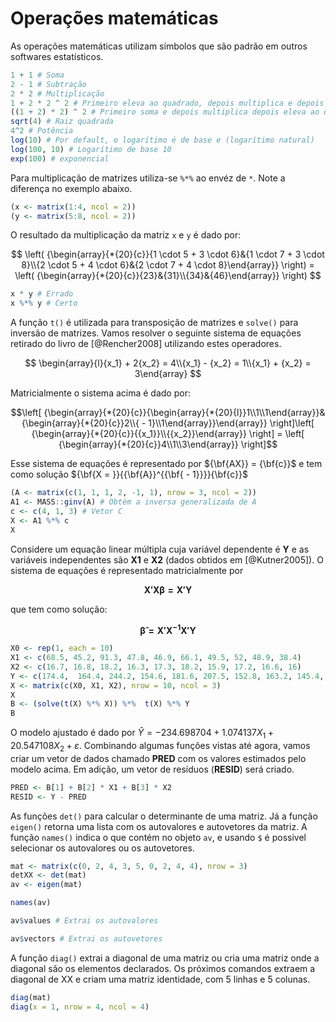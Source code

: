 # Operações matemáticas {#math}

As operações matemáticas utilizam símbolos que são padrão em outros softwares estatísticos.

```r
1 + 1 # Soma
2 - 1 # Subtração
2 * 2 # Multiplicação
1 + 2 * 2 ^ 2 # Primeiro eleva ao quadrado, depois multiplica e depois soma
((1 + 2) * 2) ^ 2 # Primeiro soma e depois multiplica depois eleva ao quadrado
sqrt(4) # Raiz quadrada
4^2 # Potência
log(10) # Por default, o logarítimo é de base e (logarítimo natural)
log(100, 10) # Logarítimo de base 10
exp(100) # exponencial

```

Para multiplicação de matrizes utiliza-se `%*%` ao envéz de `*`. Note a diferença no exemplo abaixo.

```r
(x <- matrix(1:4, ncol = 2))
(y <- matrix(5:8, ncol = 2))
```

O resultado da multiplicação da matriz `x` e `y` é dado por:

$$
    \left( {\begin{array}{*{20}{c}}{1 \cdot 5 + 3 \cdot 6}&{1 \cdot 7 + 3 \cdot 8}\\{2 \cdot 5 + 4 \cdot 6}&{2 \cdot 7 + 4 \cdot 8}\end{array}} \right) = \left( {\begin{array}{*{20}{c}}{23}&{31}\\{34}&{46}\end{array}} \right)
$$

```r
x * y # Errado
x %*% y # Certo
```

A função `t()` \indf{t} é utilizada para transposição de matrizes e `solve()` \indf{solve} para inversão de matrizes. Vamos resolver o seguinte sistema de equações retirado do livro de [@Rencher2008] utilizando estes operadores.

$$
    \begin{array}{l}{x_1} + 2{x_2} = 4\\{x_1} - {x_2} = 1\\{x_1} + {x_2} = 3\end{array}
$$

Matricialmente o sistema acima é dado por:

$$\left[ {\begin{array}{*{20}{c}}{\begin{array}{*{20}{l}}1\\1\\1\end{array}}&{\begin{array}{*{20}{c}}2\\{ - 1}\\1\end{array}}\end{array}} \right]\left[ {\begin{array}{*{20}{c}}{{x_1}}\\{{x_2}}\end{array}} \right] = \left[ {\begin{array}{*{20}{c}}4\\1\\3\end{array}} \right]$$

Esse sistema de equações é representado por ${\bf{AX}} = {\bf{c}}$ e tem como solução ${\bf{X = }}{{\bf{A}}^{{\bf{ - 1}}}}{\bf{c}}$

```r

(A <- matrix(c(1, 1, 1, 2, -1, 1), nrow = 3, ncol = 2))
A1 <- MASS::ginv(A) # Obtém a inversa generalizada de A
c <- c(4, 1, 3) # Vetor C
X <- A1 %*% c
X
```

Considere um equação linear múltipla cuja variável dependente é **Y** e as variáveis independentes são **X1** e **X2** (dados obtidos em [@Kutner2005]). O sistema de equações é representado matricialmente por \indt{sistema de equações}

$$
\boldsymbol{X'X{\beta = X'Y}}
$$

que tem como solução:

$$
\boldsymbol{\hat\beta = X'X^{-1}X'Y}
$$

```r
X0 <- rep(1, each = 10)
X1 <- c(68.5, 45.2, 91.3, 47.8, 46.9, 66.1, 49.5, 52, 48.9, 38.4)
X2 <- c(16.7, 16.8, 18.2, 16.3, 17.3, 18.2, 15.9, 17.2, 16.6, 16)
Y <- c(174.4,  164.4, 244.2, 154.6, 181.6, 207.5, 152.8, 163.2, 145.4, 137.2)
X <- matrix(c(X0, X1, X2), nrow = 10, ncol = 3)
X
B <- (solve(t(X) %*% X)) %*%  t(X) %*% Y
B
```

O modelo ajustado é dado por $\hat Y = - 234.698704 + 1.074137{X_1} + 20.547108{X_2} + \varepsilon$. Combinando algumas funções vistas até agora, vamos criar um vetor de dados chamado **PRED** com os valores estimados pelo modelo acima. Em adição, um vetor de resíduos (**RESID**) será criado.

```r
PRED <- B[1] + B[2] * X1 + B[3] * X2
RESID <- Y - PRED

```

As funções `det()` \indf{det} para calcular o determinante de uma matriz. Já a função `eigen()` \indf{eigen} retorna uma lista com os autovalores e autovetores da matriz. A função `names()` \indf{names} indica o que contém no objeto `av`, e usando `$` é possivel selecionar os autovalores ou os autovetores.

```r
mat <- matrix(c(0, 2, 4, 3, 5, 0, 2, 4, 4), nrow = 3)
detXX <- det(mat)
av <- eigen(mat)
```

```r
names(av)
```

```r
av$values # Extrai os autovalores
```

```r
av$vectors # Extrai os autovetores
```

A função `diag()` \indf{diag} extrai a diagonal de uma matriz ou cria uma matriz onde a diagonal são os elementos declarados. Os próximos comandos extraem a diagonal de XX e criam uma matriz identidade, com 5 linhas e 5 colunas.

```r
diag(mat)
diag(x = 1, nrow = 4, ncol = 4)
```
